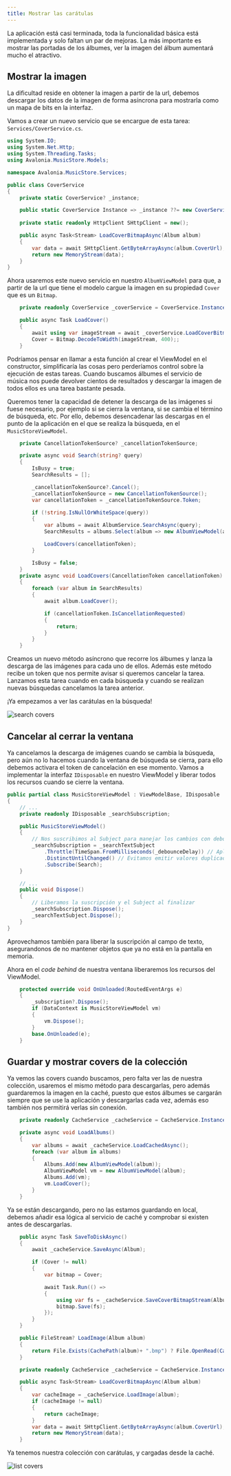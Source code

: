 ```yaml
---
title: Mostrar las carátulas
---
```


La aplicación está casi terminada, toda la funcionalidad básica está implementada y solo faltan un par de mejoras. La más importante es mostrar las portadas de los álbumes, ver la imagen del álbum aumentará mucho el atractivo.

## Mostrar la imagen

La dificultad reside en obtener la imagen a partir de la url, debemos descargar los datos de la imagen de forma asíncrona para mostrarla como un mapa de bits en la interfaz.

Vamos a crear un nuevo servicio que se encargue de esta tarea: ``Services/CoverService.cs``.

````cs title=CoverService.cs
using System.IO;
using System.Net.Http;
using System.Threading.Tasks;
using Avalonia.MusicStore.Models;

namespace Avalonia.MusicStore.Services;

public class CoverService
{
    private static CoverService? _instance;

    public static CoverService Instance => _instance ??= new CoverService();
    
    private static readonly HttpClient SHttpClient = new();

    public async Task<Stream> LoadCoverBitmapAsync(Album album)
    {
        var data = await SHttpClient.GetByteArrayAsync(album.CoverUrl);
        return new MemoryStream(data);
    } 
}
````

Ahora usaremos este nuevo servicio en nuestro ``AlbumViewModel`` para que, a partir de la url que tiene el modelo cargue la imagen en su propiedad ``Cover`` que es un ``Bitmap``.

````cs title=AlbumViewModel.cs
    private readonly CoverService _coverService = CoverService.Instance;

    public async Task LoadCover()
    {
        await using var imageStream = await _coverService.LoadCoverBitmapAsync(Album);
        Cover = Bitmap.DecodeToWidth(imageStream, 400);;
    }
````

Podríamos pensar en llamar a esta función al crear el ViewModel en el constructor, simplificaría las cosas pero perderíamos control sobre la ejecución de estas tareas. Cuando buscamos álbumes el servicio de música nos puede devolver cientos de resultados y descargar la imagen de todos ellos es una tarea bastante pesada.

Queremos tener la capacidad de detener la descarga de las imágenes si fuese necesario, por ejemplo si se cierra la ventana, si se cambia el término de búsqueda, etc. Por ello, debemos desencadenar las descargas en el punto de la aplicación en el que se realiza la búsqueda, en el ``MusicStoreViewModel``.

````cs title=MusicStoreWindow.cs ins={1,8-11,17,22-33}
    private CancellationTokenSource? _cancellationTokenSource;

    private async void Search(string? query)
    {
        IsBusy = true;
        SearchResults = [];

        _cancellationTokenSource?.Cancel();
        _cancellationTokenSource = new CancellationTokenSource();
        var cancellationToken = _cancellationTokenSource.Token;

        if (!string.IsNullOrWhiteSpace(query))
        {
            var albums = await AlbumService.SearchAsync(query);
            SearchResults = albums.Select(album => new AlbumViewModel(album)).toArray();

            LoadCovers(cancellationToken);
        }

        IsBusy = false;
    }
    private async void LoadCovers(CancellationToken cancellationToken)
    {
        foreach (var album in SearchResults)
        {
            await album.LoadCover();

            if (cancellationToken.IsCancellationRequested)
            {
                return;
            }
        }
    }
````

Creamos un nuevo método asíncrono que recorre los álbumes y lanza la descarga de las imágenes para cada uno de ellos. Además este método recibe un token que nos permite avisar si queremos cancelar la tarea. Lanzamos esta tarea cuando en cada búsqueda y cuando se realizan nuevas búsquedas cancelamos la tarea anterior.

¡Ya empezamos a ver las carátulas en la búsqueda!

![search covers](../../../assets/images/search_cover.jpg)

## Cancelar al cerrar la ventana

Ya cancelamos la descarga de imágenes cuando se cambia la búsqueda, pero aún no lo hacemos cuando la ventana de búsqueda se cierra, para ello debemos activara el token de cancelación en ese momento. Vamos a implementar la interfaz ``IDisposable`` en nuestro ViewModel y liberar todos los recursos cuando se cierre la ventana.

````cs title=MusicStoreViewModel.cs
public partial class MusicStoreViewModel : ViewModelBase, IDisposable
{
    // ...
    private readonly IDisposable _searchSubscription;

    public MusicStoreViewModel()
    {
        // Nos suscribimos al Subject para manejar los cambios con debounce
        _searchSubscription = _searchTextSubject
            .Throttle(TimeSpan.FromMilliseconds(_debounceDelay)) // Aplicamos el debounce
            .DistinctUntilChanged() // Evitamos emitir valores duplicados consecutivos
            .Subscribe(Search);
    }

    // ...
    public void Dispose()
    {
        // Liberamos la suscripción y el Subject al finalizar
        _searchSubscription.Dispose();
        _searchTextSubject.Dispose();
    }
}
````

Aprovechamos también para liberar la suscripción al campo de texto, asegurandonos de no mantener objetos que ya no está en la pantalla en memoria.

Ahora en el _code behind_ de nuestra ventana liberaremos los recursos del ViewModel.

````cs title=MusicStoreWindow.axaml.cs ins={4-7}
    protected override void OnUnloaded(RoutedEventArgs e)
    {
        _subscription?.Dispose();
        if (DataContext is MusicStoreViewModel vm)
        {
            vm.Dispose();
        }
        base.OnUnloaded(e);
    }
````

## Guardar y mostrar covers de la colección

Ya vemos las covers cuando buscamos, pero falta ver las de nuestra colección, usaremos el mismo método para descargarlas, pero además guardaremos la imagen en la caché, puesto que estos álbumes se cargarán siempre que se use la aplicación y descargarlas cada vez, además eso también nos permitirá verlas sin conexión.

````cs title=MainWindowViewModel.cs del={8} ins={9-11}
    private readonly CacheService _cacheService = CacheService.Instance;

    private async void LoadAlbums()
    {
        var albums = await _cacheService.LoadCachedAsync();
        foreach (var album in albums)
        {
            Albums.Add(new AlbumViewModel(album));
            AlbumViewModel vm = new AlbumViewModel(album);
            Albums.Add(vm);
            vm.LoadCover();
        }
    }
````
Ya se están descargando, pero no las estamos guardando en local, debemos añadir esa lógica al servicio de caché y comprobar si existen antes de descargarlas.

````cs title=AlbumViewModel.cs ins={4-14}
    public async Task SaveToDiskAsync()
    {
        await _cacheService.SaveAsync(Album);

        if (Cover != null)
        {
            var bitmap = Cover;

            await Task.Run(() =>
            {
                using var fs = _cacheService.SaveCoverBitmapStream(Album);
                bitmap.Save(fs);
            });
        }
    }
````

````cs title=CacheService.cs
    public FileStream? LoadImage(Album album)
    {
        return File.Exists(CachePath(album)+ ".bmp") ? File.OpenRead(CachePath(album) + ".bmp") : null;
    }
````

````cs title=CoverService.cs inst={1,5-9}
    private readonly CacheService _cacheService = CacheService.Instance;

    public async Task<Stream> LoadCoverBitmapAsync(Album album)
    {
        var cacheImage = _cacheService.LoadImage(album);
        if (cacheImage != null)
        {
            return cacheImage;
        }
        var data = await SHttpClient.GetByteArrayAsync(album.CoverUrl);
        return new MemoryStream(data);
    }
````

Ya tenemos nuestra colección con carátulas, y cargadas desde la caché.

![list covers](../../../assets/images/list_cover.jpg)
